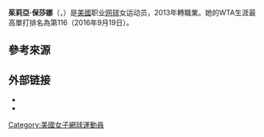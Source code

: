 {{expand|time=2016-10-13T01:29:34+00:00}}
{{unreferenced|time=2016-10-13T01:29:34+00:00}}
{{Infobox 网球
|姓名=Julia Boserup
|image= [[File:Boserup_WMQ16_(1)_(28107448422).jpg|250px]]
|国籍={{USA}}
|生年=1989年
|生日={{birth date and age|mf=yes|1991|9|9}}
|出生地={{USA}}
|居住地=[[美國|美國]]
|身高=180
|体重=70
|持拍手=右
|反拍=雙手
|转职业年=2013年
|球拍=
|球衣=
|球鞋=
|单打最高排名=116（2016年9月19日）
|双打最高排名=277（2011年10月31日）
|现单打排名=
|现双打排名=
|单打冠军头衔=（WTA）0（ITF）3
|双打冠军头衔=（WTA）0（ITF）1
|职业战绩=152胜149负
|雙打職業戰績=34胜50负
|奖金=$334,724[[美元|美元]]
|澳网最好成绩= 
|法网最好成绩= 
|温网最好成绩= 第三輪（2016）
|美网最好成绩= 
|澳網雙打最好成績= 
|法網雙打最好成績= 
|溫網雙打最好成績= 
|美網雙打最好成績= 
|大满贯个数=
}}

'''茱莉亞·保莎娜'''（{{lang-en|'''Julia Boserup'''}}，{{bd|1991年|9月9日|catIdx=Julia, Melnikova}}）是[[美國|美國]]职业[[网球|网球]]女运动员，2013年轉職業。她的WTA生涯最高單打排名為第116（2016年9月19日）。

==參考來源==
{{reflist}}

== 外部链接 ==
{{Commonscat|Julia Boserup}}
* {{WTA|13048}}
* {{ITF Profile|id=100075124}}

{{DEFAULTSORT:Melnikova, Julia}}

[[Category:美國女子網球運動員|Category:美國女子網球運動員]]